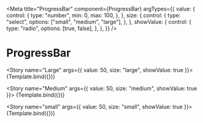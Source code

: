 
<Meta
  title="ProgressBar"
  component={ProgressBar}
  argTypes={{
    value: {
      control: {
        type: "number",
        min: 0,
        max: 100,
      },
    },
    size: {
      control: {
        type: "select",
        options: ["small", "medium", "large"],
      },
    },
    showValue: {
      control: {
        type: "radio",
        options: [true, false],
      },
    },
  }}
/>


# ProgressBar

<Story name="Large" args={{ value: 50, size: "large", showValue: true }}>
  {Template.bind({})}
</Story>

<Story name="Medium" args={{ value: 50, size: "medium", showValue: true }}>
  {Template.bind({})}
</Story>

<Story name="small" args={{ value: 50, size: "small", showValue: true }}>
  {Template.bind({})}
</Story>
